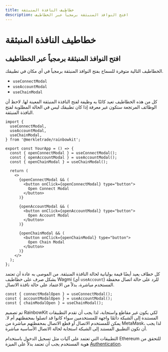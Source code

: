```yaml
---
title: خطاطيف النافذة المنبثقة
description: افتح النوافذ المنبثقة برمجياً عبر الخطاطيف
---
```


# خطاطيف النافذة المنبثقة

## افتح النوافذ المنبثقة برمجياً عبر الخطاطيف

الخطاطيف التالية متوفرة للسماح بفتح النوافذ المنبثقة برمجياً في أي مكان في تطبيقك.

- `useConnectModal`
- `useAccountModal`
- `useChainModal`

كل من هذه الخطاطيف تعيد كائنًا به وظيفة لفتح النافذة المنبثقة المعينة لها. لاحظ أن الوظائف المرتجعة ستكون غير معرفة إذا كان تطبيقك ليس في الحالة المطلوبة لفتح النافذة المنبثقة.

```tsx
import {
  useConnectModal,
  useAccountModal,
  useChainModal,
} from '@merkletrade/rainbowkit';

export const YourApp = () => {
  const { openConnectModal } = useConnectModal();
  const { openAccountModal } = useAccountModal();
  const { openChainModal } = useChainModal();

  return (
    <>
      {openConnectModal && (
        <button onClick={openConnectModal} type="button">
          Open Connect Modal
        </button>
      )}

      {openAccountModal && (
        <button onClick={openAccountModal} type="button">
          Open Account Modal
        </button>
      )}

      {openChainModal && (
        <button onClick={openChainModal} type="button">
          Open Chain Modal
        </button>
      )}
    </>
  );
};
```

كل خطاف يعيد أيضًا قيمة بوليانية لحالة النافذة المنبثقة. من الموصى به عادة أن تعتمد بشكل صرف على خطاطيف Wagmi (أي `useAccount`) للرد على حالة اتصال محفظة المستخدم مباشرة، بدلاً من الاعتماد على حالة نافذة الاتصال.

```tsx
const { connectModalOpen } = useConnectModal();
const { accountModalOpen } = useAccountModal();
const { chainModalOpen } = useChainModal();
```

تم تصميم RainbowKit لكي يكون غير مقاطع واستجابة، لذا يجب أن تقدم التطبيقات المستندة إلى الشبكة دائمًا واجهة للمستخدمين سواء كانوا قد اتصلوا بمحفظتهم أم لا. يمكن للمستخدم الاتصال أو قطع الاتصال بمحفظتهم مباشرة من MetaMask، لذا يجب أن تكون التطبيق المستند إلى الشبكة استجابة لحالة الاتصال الأساسية مباشرة.

التطبيقات التي تعتمد على آليات مثل تسجيل الدخول باستخدام Ethereum للتحقق من هوية المستخدم يجب أن تعتمد بدلاً على الميزة [Authentication](/docs/authentication).
